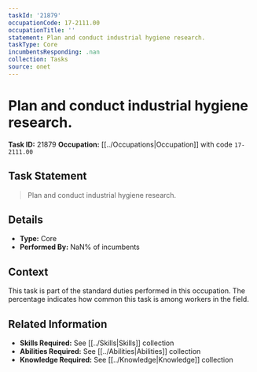```yaml
---
taskId: '21879'
occupationCode: 17-2111.00
occupationTitle: ''
statement: Plan and conduct industrial hygiene research.
taskType: Core
incumbentsResponding: .nan
collection: Tasks
source: onet
---
```

# Plan and conduct industrial hygiene research.

**Task ID:** 21879
**Occupation:** [[../Occupations|Occupation]] with code `17-2111.00`

## Task Statement

> Plan and conduct industrial hygiene research.

## Details

- **Type:** Core
- **Performed By:** NaN% of incumbents

## Context

This task is part of the standard duties performed in this occupation. The percentage indicates how common this task is among workers in the field.

## Related Information

- **Skills Required:** See [[../Skills|Skills]] collection
- **Abilities Required:** See [[../Abilities|Abilities]] collection
- **Knowledge Required:** See [[../Knowledge|Knowledge]] collection
